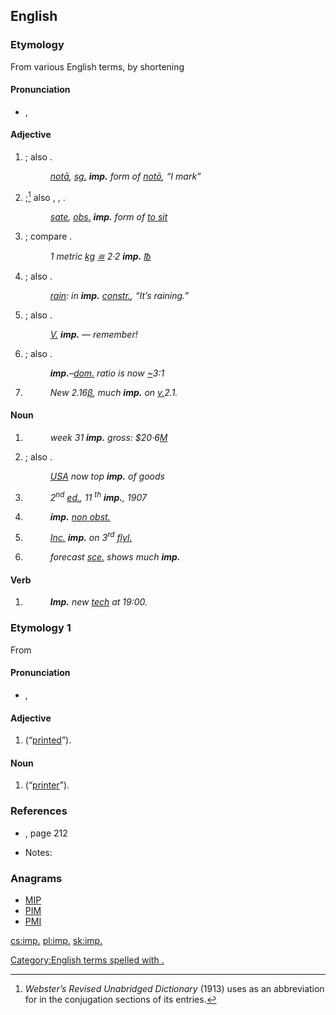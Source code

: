 {{also|imp|Imp.|IMP}}
==English==

===Etymology===
From various English terms, by shortening
====Pronunciation====
* {{a|RP}} {{enPR|ĭmp}}, {{IPA|/ɪmp/|lang=en}}

====Adjective====
{{en-adj}}

# {{context|grammar|not comparable|lang=en}} {{abbreviation of|imperative|dot=|lang=en}}; also {{term|imper.|imper|lang=en}}.
#: ''[[nota#Latin|notā]], [[sg.]] '''imp.''' form of [[noto#Latin|notō]], “I mark”''
# {{context|grammar|not comparable|lang=en}} {{abbreviation of|imperfect|dot=|lang=en}};<ref name="Web">''Webster’s Revised Unabridged Dictionary'' (1913) uses {{term||imp.}} as an abbreviation for {{term|imperfect|lang=en}} in the conjugation sections of its entries.</ref> also {{term|imperf.|lang=en}}, {{term|impf.|lang=en}}, {{term|impft|lang=en}}.
#: ''[[sate#English|sate]], [[obs.]] '''imp.''' form of [[sit|to sit]]''
# {{context|not comparable|lang=en}} {{abbreviation of|imperial|dot=|lang=en}}; compare {{term|Imp.|Imp|lang=en}}.
#: ''1 metric [[kg]] [[≅]] 2·2 '''imp.''' [[℔]]''
# {{context|grammar|not comparable|lang=en}} {{abbreviation of|impersonal|dot=|lang=en}}; also {{term|impers.|impers|lang=en}}.
#: ''[[rain]]: in '''imp.''' [[constr.]], “It’s raining.”''
# {{context|comparable|lang=en}} {{abbreviation of|important|dot=|lang=en}}; also {{term|impt|lang=en}}.
#: ''[[v.|V.]] '''imp.''' — remember!''
# {{context|not comparable|lang=en}} {{abbreviation of|imported|dot=|lang=en}}; also {{term|imptd|lang=en}}.
#: '''''imp.'''–[[dom.]] ratio is now [[~]]3:1''
# {{context|comparable|lang=en}} {{abbreviation of|improved|lang=en}}
#: ''New 2.16[[β]], much '''imp.''' on [[v.]]2.1.''

====Noun====
{{en-noun|~|imp.|imps.|impp.}}

# {{context|uncountable|lang=en}} {{abbreviation of|import|lang=en}}
#: ''week 31 '''imp.''' gross: $20·6[[M]]''
# {{context|countable|plural: [[imps.]]|lang=en}} {{abbreviation of|importer|dot=|lang=en}}; also {{term|imptr|lang=en}}.
#: ''[[w:United States|USA]] now top '''imp.''' of goods''
# {{context|countable|plural: imp.|lang=en}} {{abbreviation of|impression|lang=en}}
#: <i>2<sup>nd</sup> [[ed.]], 11 <sup>th</sup> '''imp.''', 1907</i>
# {{context|countable|plural: [[impp.]]|lang=en}} {{abbreviation of|imprimatur|lang=en}}
#: '''''imp.''' [[non obst.]]''
# {{context|countable|plural: imp.|lang=en}} {{abbreviation of|imprint|lang=en}}
#: <i>[[inc.|Inc.]] '''imp.''' on 3<sup>rd</sup> [[flyleaf|fly]][[l.]]</i>
# {{context|countable|plural: [[imps.]]|lang=en}} {{abbreviation of|improvement|lang=en}}
#: ''forecast [[sce.]] shows much '''imp.'''''

====Verb====
{{head|en|verb|usually [[imperative]]; not [[conjugate]]d}}

# {{abbreviation of|implement|lang=en}}
#: '''''Imp.''' new [[tech]] at 19:00.''

===Etymology 1===
From {{etyl|fr|en}} {{term|imprimé|lang=fr}}

====Pronunciation====
* {{a|RP}} {{enPR|ĕɴp}}, {{IPA|/ɛ̃p/|lang=en}}

====Adjective====
{{en-adj|-}}

# {{abbreviation of|imprimé|dot=|lang=en}} (“[[printed]]”).

====Noun====
{{en-noun|imp.}}

# {{abbreviation of|imprimeur|dot=|lang=en}} (“[[printer]]”).

===References===
* {{R:Penguin Abbrev. Dict. 2000}}, page 212
* Notes:
<references/>

===Anagrams===
* [[MIP#English|MIP]]
* [[PIM#English|PIM]]
* [[PMI#English|PMI]]
[[Category:English terms spelled with .]]

[[cs:imp.]]
[[pl:imp.]]
[[sk:imp.]]